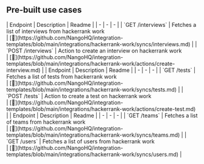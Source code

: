 
## Pre-built use cases

<AccordionGroup>


<Accordion title="Interviews">
| Endpoint | Description | Readme |
| - | - | - |
| `GET /interviews` | Fetches a list of interviews from hackerrank work<br /> | [🔗](https://github.com/NangoHQ/integration-templates/blob/main/integrations/hackerrank-work/syncs/interviews.md) |
| `POST /interviews` | Action to create an interview on hackerrank work<br /> | [🔗](https://github.com/NangoHQ/integration-templates/blob/main/integrations/hackerrank-work/actions/create-interview.md) |
</Accordion>


<Accordion title="Tests">
| Endpoint | Description | Readme |
| - | - | - |
| `GET /tests` | Fetches a list of tests from hackerrank work<br /> | [🔗](https://github.com/NangoHQ/integration-templates/blob/main/integrations/hackerrank-work/syncs/tests.md) |
| `POST /tests` | Action to create a test on hackerrank work<br /> | [🔗](https://github.com/NangoHQ/integration-templates/blob/main/integrations/hackerrank-work/actions/create-test.md) |
</Accordion>


<Accordion title="Others">
| Endpoint | Description | Readme |
| - | - | - |
| `GET /teams` | Fetches a list of teams from hackerrank work<br /> | [🔗](https://github.com/NangoHQ/integration-templates/blob/main/integrations/hackerrank-work/syncs/teams.md) |
| `GET /users` | Fetches a list of users from hackerrank work<br /> | [🔗](https://github.com/NangoHQ/integration-templates/blob/main/integrations/hackerrank-work/syncs/users.md) |
</Accordion>

</AccordionGroup>
